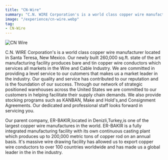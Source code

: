 ```yaml
---
title: "CN-Wire"
summary: "C.N. WIRE Corporation's is a world class copper wire manufacturer located in Santa Teresa, New Mexico. Our newly built 260,000 sq.ft. state of the art manufacturing facility produces bare and tin copper wire conductors which services all markets in the Wire and Cable Industry. We are committed in providing a level service to our customers that makes us a market leader in the industry. Our quality and service has contributed to our reputation and is the foundation of our success. Through our network of strategic positioned warehouses across the United States we are committed to our customers in helping facilitate their supply chain demands. We also provide stocking programs such as KANBAN, Make and Hold's,and Consignment Agreements. Our dedicated and professional staff looks forward in servicing you."
image: "/experience/cn-wire.webp"
tag: 
- CN-Wire
---
```


![CN Wire](/experience/cn-wire.webp)

C.N. WIRE Corporation's is a world class copper wire manufacturer located in Santa Teresa, New Mexico. 
Our newly built 260,000 sq.ft. state of the art manufacturing facility produces bare and tin copper wire conductors which services all markets in the Wire and Cable Industry. 
We are committed in providing a level service to our cutomers that makes us a market leader in the industry. 
Our quality and service has contributed to our reputation and is the foundation of our success. 
Through our network of strategic positioned warehouses across the United States we are committed to our customers in helping facilitate their supply chain demands. We also provide stocking programs such as KANBAN, Make and Hold's,and Consignment Agreements. Our dedicated and professional staff looks forward in servicing you.

Our parent company, ER-BAKIR,located in Denizli,Turkey,is one of the largest copper wire manufactures in the world. ER-BAKIR is a fully integrated manufacturing facility with its own continuous casting plant which produces up to 200,000 metric tons of copper rod on an annual basis. It's massive wire drawing facility has allowed us to export copper wire conductors to over 100 countries worldwide and has made us a global leader in the in the industry.